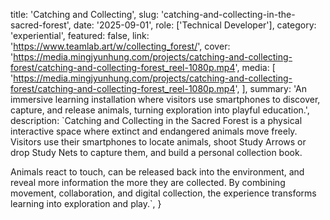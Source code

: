   title: 'Catching and Collecting',
  slug: 'catching-and-collecting-in-the-sacred-forest',
  date: '2025-09-01',
  role: ['Technical Developer'],
  category: 'experiential',
  featured: false,
  link: 'https://www.teamlab.art/w/collecting_forest/',
  cover:
    'https://media.mingjyunhung.com/projects/catching-and-collecting-forest/catching-and-collecting-forest_reel-1080p.mp4',
  media: [
    'https://media.mingjyunhung.com/projects/catching-and-collecting-forest/catching-and-collecting-forest_reel-1080p.mp4',
  ],
  summary:
    'An immersive learning installation where visitors use smartphones to discover, capture, and release animals, turning exploration into playful education.',
  description: `Catching and Collecting in the Sacred Forest is a physical interactive space where extinct and endangered animals move freely. Visitors use their smartphones to locate animals, shoot Study Arrows or drop Study Nets to capture them, and build a personal collection book.
  
  Animals react to touch, can be released back into the environment, and reveal more information the more they are collected. By combining movement, collaboration, and digital collection, the experience transforms learning into exploration and play.`,
}
